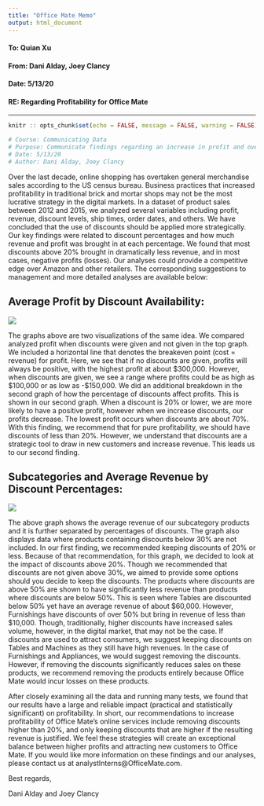 ```yaml
---
title: "Office Mate Memo"
output: html_document
---
```


#### **To: Quian Xu** 

#### **From: Dani Alday, Joey Clancy**

#### **Date: 5/13/20**

#### **RE: Regarding Profitability for Office Mate**

***

```r
knitr :: opts_chunk$set(echo = FALSE, message = FALSE, warning = FALSE)

```

```r
# Course: Communicating Data
# Purpose: Communicate findings regarding an increase in profit and overall efficiency of Office Mate's online services
# Date: 5/13/20
# Author: Dani Alday, Joey Clancy
```

Over the last decade, online shopping has overtaken general merchandise sales according to the US census bureau. Business practices that increased profitability in traditional brick and mortar shops may not be the most lucrative strategy in the digital markets. In a dataset of product sales between 2012 and 2015, we analyzed several variables including profit, revenue, discount levels, ship times, order dates, and others. We have concluded that the use of discounts should be applied more strategically. Our key findings were related to discount percentages and how much revenue and profit was brought in at each percentage. We found that most discounts above 20% brought in dramatically less revenue, and in most cases, negative profits (losses). Our analyses could provide a competitive edge over Amazon and other retailers. The corresponding suggestions to management and more detailed analyses are available below:

## Average Profit by Discount Availability: 

![](plot2.jpg)

The graphs above are two visualizations of the same idea. We compared analyzed profit when discounts were given and not given in the top graph. We included a horizontal line that denotes the breakeven point (cost = revenue) for profit. Here, we see that if no discounts are given, profits will always be positive, with the highest profit at about \$300,000. However, when discounts are given, we see a range where profits could be as high as $100,000 or as low as -\$150,000. We did an additional breakdown in the second graph of how the percentage of discounts affect profits. This is shown in our second graph. When a discount is 20% or lower, we are more likely to have a positive profit, however when we increase discounts, our profits decrease. The lowest profit occurs when discounts are about 70%. With this finding, we recommend that for pure profitability, we should have discounts of less than 20%. However, we understand that discounts are a strategic tool to draw in new customers and increase revenue. This leads us to our second finding.

## Subcategories and Average Revenue by Discount Percentages:
![](plot1.jpg)

The above graph shows the average revenue of our subcategory products and it is further separated by percentages of discounts. The graph also displays data where products containing discounts below 30% are not included. In our first finding, we recommended keeping discounts of 20% or less. Because of that recommendation, for this graph, we decided to look at the impact of discounts above 20%. Though we recommended that discounts are not given above 30%, we aimed to provide some options should you decide to keep the discounts. The products where discounts are above 50% are shown to have significantly less revenue than products where discounts are below 50%. This is seen where Tables are discounted below 50% yet have an average revenue of about \$60,000. However, Furnishings have discounts of over 50% but bring in revenue of less than \$10,000. Though, traditionally, higher discounts have increased sales volume, however, in the digital market, that may not be the case. If discounts are used to attract consumers, we suggest keeping discounts on Tables and Machines as they still have high revenues. In the case of Furnishings and Appliances, we would suggest removing the discounts. However, if removing the discounts significantly reduces sales on these products, we recommend removing the products entirely because Office Mate would incur losses on these products. 

After closely examining all the data and running many tests, we found that our results have a large and reliable impact (practical and statistically significant) on profitability. In short, our recommendations to increase profitability of Office Mate’s online services include removing discounts higher than 20%, and only keeping discounts that are higher if the resulting revenue is justified. We feel these strategies will create an exceptional balance between higher profits and attracting new customers to Office Mate. If you would like more information on these findings and our analyses, please contact us at analystInterns@OfficeMate.com.  

Best regards,

Dani Alday and Joey Clancy 

